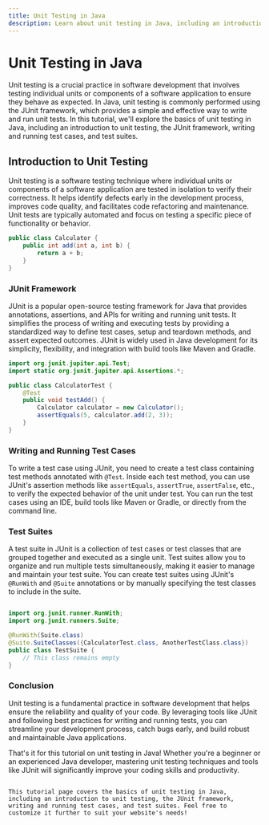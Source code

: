 ```yaml
---
title: Unit Testing in Java
description: Learn about unit testing in Java, including an introduction to unit testing, JUnit framework, writing and running test cases, and test suites.
---
```


# Unit Testing in Java

Unit testing is a crucial practice in software development that involves testing individual units or components of a software application to ensure they behave as expected. In Java, unit testing is commonly performed using the JUnit framework, which provides a simple and effective way to write and run unit tests. In this tutorial, we'll explore the basics of unit testing in Java, including an introduction to unit testing, the JUnit framework, writing and running test cases, and test suites.

## Introduction to Unit Testing

Unit testing is a software testing technique where individual units or components of a software application are tested in isolation to verify their correctness. It helps identify defects early in the development process, improves code quality, and facilitates code refactoring and maintenance. Unit tests are typically automated and focus on testing a specific piece of functionality or behavior.

```java
public class Calculator {
    public int add(int a, int b) {
        return a + b;
    }
}
```
### JUnit Framework
JUnit is a popular open-source testing framework for Java that provides annotations, assertions, and APIs for writing and running unit tests. It simplifies the process of writing and executing tests by providing a standardized way to define test cases, setup and teardown methods, and assert expected outcomes. JUnit is widely used in Java development for its simplicity, flexibility, and integration with build tools like Maven and Gradle.

```java
import org.junit.jupiter.api.Test;
import static org.junit.jupiter.api.Assertions.*;

public class CalculatorTest {
    @Test
    public void testAdd() {
        Calculator calculator = new Calculator();
        assertEquals(5, calculator.add(2, 3));
    }
}
```
### Writing and Running Test Cases
To write a test case using JUnit, you need to create a test class containing test methods annotated with `@Test`. Inside each test method, you can use JUnit's assertion methods like `assertEquals`, `assertTrue`, `assertFalse`, etc., to verify the expected behavior of the unit under test. You can run the test cases using an IDE, build tools like Maven or Gradle, or directly from the command line.

### Test Suites
A test suite in JUnit is a collection of test cases or test classes that are grouped together and executed as a single unit. Test suites allow you to organize and run multiple tests simultaneously, making it easier to manage and maintain your test suite. You can create test suites using JUnit's `@RunWith` and `@Suite` annotations or by manually specifying the test classes to include in the suite.

```java

import org.junit.runner.RunWith;
import org.junit.runners.Suite;

@RunWith(Suite.class)
@Suite.SuiteClasses({CalculatorTest.class, AnotherTestClass.class})
public class TestSuite {
    // This class remains empty
}
```
### Conclusion
Unit testing is a fundamental practice in software development that helps ensure the reliability and quality of your code. By leveraging tools like JUnit and following best practices for writing and running tests, you can streamline your development process, catch bugs early, and build robust and maintainable Java applications.

That's it for this tutorial on unit testing in Java! Whether you're a beginner or an experienced Java developer, mastering unit testing techniques and tools like JUnit will significantly improve your coding skills and productivity.

```vbnet

This tutorial page covers the basics of unit testing in Java, including an introduction to unit testing, the JUnit framework, writing and running test cases, and test suites. Feel free to customize it further to suit your website's needs!
```
